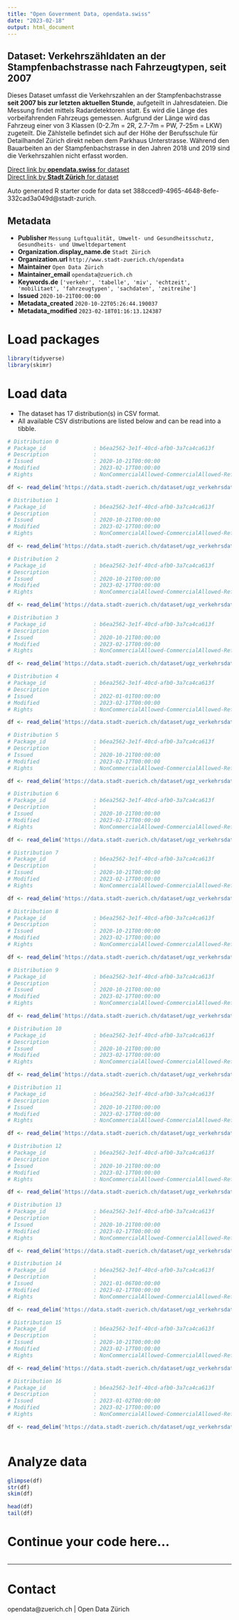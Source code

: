 ```yaml
---
title: "Open Government Data, opendata.swiss"
date: "2023-02-18"
output: html_document
---
```


## Dataset: Verkehrszähldaten an der Stampfenbachstrasse nach Fahrzeugtypen, seit 2007


Dieses Dataset umfasst die Verkehrszahlen an der Stampfenbachstrasse **seit 2007 bis zur letzten aktuellen Stunde**, aufgeteilt in Jahresdateien. Die Messung findet mittels Radardetektoren statt. Es wird die Länge des vorbeifahrenden Fahrzeugs gemessen. Aufgrund der Länge wird das Fahrzeug einer von 3 Klassen (0-2.7m = 2R, 2.7-7m = PW, 7-25m = LKW) zugeteilt. Die Zählstelle befindet sich auf der Höhe der Berufsschule für Detailhandel Zürich direkt neben dem Parkhaus Unterstrasse. 
Während den Bauarbeiten an der Stampfenbachstrasse in den Jahren 2018 und 2019 sind die Verkehrszahlen nicht erfasst worden.


[Direct link by **opendata.swiss** for dataset](https://opendata.swiss/de/dataset/verkehrszahldaten-an-der-stampfenbachstrasse-nach-fahrzeugtypen-seit-2007)<br>
[Direct link by **Stadt Zürich** for dataset](https://data.stadt-zuerich.ch/dataset/ugz_verkehrsdaten_stundenwerte_stampfenbachstrasse)

Auto generated R starter code for data set 388cced9-4965-4648-8efe-332cad3a049d@stadt-zurich.

## Metadata

- **Publisher** `Messung Luftqualität, Umwelt- und Gesundheitsschutz, Gesundheits- und Umweltdepartement`
- **Organization.display_name.de** `Stadt Zürich`
- **Organization.url** `http://www.stadt-zuerich.ch/opendata`
- **Maintainer** `Open Data Zürich`
- **Maintainer_email** `opendata@zuerich.ch`
- **Keywords.de** `['verkehr', 'tabelle', 'miv', 'echtzeit', 'mobilitaet', 'fahrzeugtypen', 'sachdaten', 'zeitreihe']`
- **Issued** `2020-10-21T00:00:00`
- **Metadata_created** `2020-10-22T05:26:44.190037`
- **Metadata_modified** `2023-02-18T01:16:13.124387`


# Load packages

```r

library(tidyverse)
library(skimr)

```

# Load data

-   The dataset has 17 distribution(s) in CSV format.
-   All available CSV distributions are listed below and can be read into a tibble.

```r

# Distribution 0
# Package_id               : b6ea2562-3e1f-40cd-afb0-3a7ca4ca613f
# Description              : 
# Issued                   : 2020-10-21T00:00:00
# Modified                 : 2023-02-17T00:00:00
# Rights                   : NonCommercialAllowed-CommercialAllowed-ReferenceNotRequired

df <- read_delim('https://data.stadt-zuerich.ch/dataset/ugz_verkehrsdaten_stundenwerte_stampfenbachstrasse/download/ugz_ogd_traffic_h1_2012.csv')

# Distribution 1
# Package_id               : b6ea2562-3e1f-40cd-afb0-3a7ca4ca613f
# Description              : 
# Issued                   : 2020-10-21T00:00:00
# Modified                 : 2023-02-17T00:00:00
# Rights                   : NonCommercialAllowed-CommercialAllowed-ReferenceNotRequired

df <- read_delim('https://data.stadt-zuerich.ch/dataset/ugz_verkehrsdaten_stundenwerte_stampfenbachstrasse/download/ugz_ogd_traffic_h1_2014.csv')

# Distribution 2
# Package_id               : b6ea2562-3e1f-40cd-afb0-3a7ca4ca613f
# Description              : 
# Issued                   : 2020-10-21T00:00:00
# Modified                 : 2023-02-17T00:00:00
# Rights                   : NonCommercialAllowed-CommercialAllowed-ReferenceNotRequired

df <- read_delim('https://data.stadt-zuerich.ch/dataset/ugz_verkehrsdaten_stundenwerte_stampfenbachstrasse/download/ugz_ogd_traffic_h1_2007.csv')

# Distribution 3
# Package_id               : b6ea2562-3e1f-40cd-afb0-3a7ca4ca613f
# Description              : 
# Issued                   : 2020-10-21T00:00:00
# Modified                 : 2023-02-17T00:00:00
# Rights                   : NonCommercialAllowed-CommercialAllowed-ReferenceNotRequired

df <- read_delim('https://data.stadt-zuerich.ch/dataset/ugz_verkehrsdaten_stundenwerte_stampfenbachstrasse/download/ugz_ogd_traffic_h1_2017.csv')

# Distribution 4
# Package_id               : b6ea2562-3e1f-40cd-afb0-3a7ca4ca613f
# Description              : 
# Issued                   : 2022-01-01T00:00:00
# Modified                 : 2023-02-17T00:00:00
# Rights                   : NonCommercialAllowed-CommercialAllowed-ReferenceNotRequired

df <- read_delim('https://data.stadt-zuerich.ch/dataset/ugz_verkehrsdaten_stundenwerte_stampfenbachstrasse/download/ugz_ogd_traffic_h1_2022.csv')

# Distribution 5
# Package_id               : b6ea2562-3e1f-40cd-afb0-3a7ca4ca613f
# Description              : 
# Issued                   : 2020-10-21T00:00:00
# Modified                 : 2023-02-17T00:00:00
# Rights                   : NonCommercialAllowed-CommercialAllowed-ReferenceNotRequired

df <- read_delim('https://data.stadt-zuerich.ch/dataset/ugz_verkehrsdaten_stundenwerte_stampfenbachstrasse/download/ugz_ogd_traffic_h1_2018.csv')

# Distribution 6
# Package_id               : b6ea2562-3e1f-40cd-afb0-3a7ca4ca613f
# Description              : 
# Issued                   : 2020-10-21T00:00:00
# Modified                 : 2023-02-17T00:00:00
# Rights                   : NonCommercialAllowed-CommercialAllowed-ReferenceNotRequired

df <- read_delim('https://data.stadt-zuerich.ch/dataset/ugz_verkehrsdaten_stundenwerte_stampfenbachstrasse/download/ugz_ogd_traffic_h1_2015.csv')

# Distribution 7
# Package_id               : b6ea2562-3e1f-40cd-afb0-3a7ca4ca613f
# Description              : 
# Issued                   : 2020-10-21T00:00:00
# Modified                 : 2023-02-17T00:00:00
# Rights                   : NonCommercialAllowed-CommercialAllowed-ReferenceNotRequired

df <- read_delim('https://data.stadt-zuerich.ch/dataset/ugz_verkehrsdaten_stundenwerte_stampfenbachstrasse/download/ugz_ogd_traffic_h1_2016.csv')

# Distribution 8
# Package_id               : b6ea2562-3e1f-40cd-afb0-3a7ca4ca613f
# Description              : 
# Issued                   : 2020-10-21T00:00:00
# Modified                 : 2023-02-17T00:00:00
# Rights                   : NonCommercialAllowed-CommercialAllowed-ReferenceNotRequired

df <- read_delim('https://data.stadt-zuerich.ch/dataset/ugz_verkehrsdaten_stundenwerte_stampfenbachstrasse/download/ugz_ogd_traffic_h1_2013.csv')

# Distribution 9
# Package_id               : b6ea2562-3e1f-40cd-afb0-3a7ca4ca613f
# Description              : 
# Issued                   : 2020-10-21T00:00:00
# Modified                 : 2023-02-17T00:00:00
# Rights                   : NonCommercialAllowed-CommercialAllowed-ReferenceNotRequired

df <- read_delim('https://data.stadt-zuerich.ch/dataset/ugz_verkehrsdaten_stundenwerte_stampfenbachstrasse/download/ugz_ogd_traffic_h1_2008.csv')

# Distribution 10
# Package_id               : b6ea2562-3e1f-40cd-afb0-3a7ca4ca613f
# Description              : 
# Issued                   : 2020-10-21T00:00:00
# Modified                 : 2023-02-17T00:00:00
# Rights                   : NonCommercialAllowed-CommercialAllowed-ReferenceNotRequired

df <- read_delim('https://data.stadt-zuerich.ch/dataset/ugz_verkehrsdaten_stundenwerte_stampfenbachstrasse/download/ugz_ogd_traffic_h1_2020.csv')

# Distribution 11
# Package_id               : b6ea2562-3e1f-40cd-afb0-3a7ca4ca613f
# Description              : 
# Issued                   : 2020-10-21T00:00:00
# Modified                 : 2023-02-17T00:00:00
# Rights                   : NonCommercialAllowed-CommercialAllowed-ReferenceNotRequired

df <- read_delim('https://data.stadt-zuerich.ch/dataset/ugz_verkehrsdaten_stundenwerte_stampfenbachstrasse/download/ugz_ogd_traffic_h1_2010.csv')

# Distribution 12
# Package_id               : b6ea2562-3e1f-40cd-afb0-3a7ca4ca613f
# Description              : 
# Issued                   : 2020-10-21T00:00:00
# Modified                 : 2023-02-17T00:00:00
# Rights                   : NonCommercialAllowed-CommercialAllowed-ReferenceNotRequired

df <- read_delim('https://data.stadt-zuerich.ch/dataset/ugz_verkehrsdaten_stundenwerte_stampfenbachstrasse/download/ugz_ogd_traffic_h1_2011.csv')

# Distribution 13
# Package_id               : b6ea2562-3e1f-40cd-afb0-3a7ca4ca613f
# Description              : 
# Issued                   : 2020-10-21T00:00:00
# Modified                 : 2023-02-17T00:00:00
# Rights                   : NonCommercialAllowed-CommercialAllowed-ReferenceNotRequired

df <- read_delim('https://data.stadt-zuerich.ch/dataset/ugz_verkehrsdaten_stundenwerte_stampfenbachstrasse/download/ugz_ogd_traffic_h1_2019.csv')

# Distribution 14
# Package_id               : b6ea2562-3e1f-40cd-afb0-3a7ca4ca613f
# Description              : 
# Issued                   : 2021-01-06T00:00:00
# Modified                 : 2023-02-17T00:00:00
# Rights                   : NonCommercialAllowed-CommercialAllowed-ReferenceNotRequired

df <- read_delim('https://data.stadt-zuerich.ch/dataset/ugz_verkehrsdaten_stundenwerte_stampfenbachstrasse/download/ugz_ogd_traffic_h1_2021.csv')

# Distribution 15
# Package_id               : b6ea2562-3e1f-40cd-afb0-3a7ca4ca613f
# Description              : 
# Issued                   : 2020-10-21T00:00:00
# Modified                 : 2023-02-17T00:00:00
# Rights                   : NonCommercialAllowed-CommercialAllowed-ReferenceNotRequired

df <- read_delim('https://data.stadt-zuerich.ch/dataset/ugz_verkehrsdaten_stundenwerte_stampfenbachstrasse/download/ugz_ogd_traffic_h1_2009.csv')

# Distribution 16
# Package_id               : b6ea2562-3e1f-40cd-afb0-3a7ca4ca613f
# Description              : 
# Issued                   : 2023-01-02T00:00:00
# Modified                 : 2023-02-17T00:00:00
# Rights                   : NonCommercialAllowed-CommercialAllowed-ReferenceNotRequired

df <- read_delim('https://data.stadt-zuerich.ch/dataset/ugz_verkehrsdaten_stundenwerte_stampfenbachstrasse/download/ugz_ogd_traffic_h1_2023.csv')



```

# Analyze data

```r

glimpse(df)
str(df)
skim(df)

head(df)
tail(df)

```

# Continue your code here...

```r

```

------------------------------------------------------------------------

# Contact

opendata@zuerich.ch | Open Data Zürich
